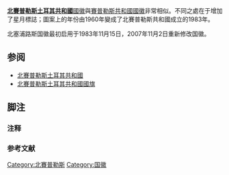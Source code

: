 {{Infobox coat of arms
|name             = 北塞浦路斯土耳其共和国国徽
|image            = Coat of arms of the Turkish Republic of Northern Cyprus.svg
|image_width      = 200px
|image2            = Arms of the Turkish Republic of Northern Cyprus.svg
|image_width2      = 160px
|middle           = Coat of arms of the Turkish Republic of Northern Cyprus (1983-2007).svg
|middle_width     = 180px
|middle_caption   = 1983年至2007年的北塞浦路斯土耳其共和国的第一版国徽
|lesser           =  Coat of Arms of the President of Northern Cyprus.svg
|lesser_width     = 200px
|lesser_caption   = 北塞浦路斯土耳其共和国总统的徽章（基于国徽）
|armiger          = {{TRNC}}
|year_adopted     = 2007年11月2日
|crest            = 
|torse            =
|shield           = [[和平鴿|和平鴿]]
|supporters       = 
|compartment      =
|motto            =
|orders           = 
|other_elements   = 
|earlier_versions =
|use              = 
}}
'''[[北賽普勒斯土耳其共和國|北賽普勒斯土耳其共和國]]'''[[國徽|國徽]]與[[賽普勒斯國徽|賽普勒斯共和國國徽]]非常相似。不同之處在于增加了星月標誌；圖案上的年份由1960年變成了北賽普勒斯共和國成立的1983年。

北塞浦路斯国徽最初启用于1983年11月15日，2007年11月2日重新修改国徽。{{RefTag|1={{Cite web|url=http://flagspot.net/flags/cy-trnc.html|title=Turkish Republic of Northern Cyprus|publisher=Flags of the World|language=en|date=2009-04-24|accessdate=2010-11-26|archive-date=2011-06-06|archive-url=https://web.archive.org/web/20110606085421/http://flagspot.net/flags/cy-trnc.html|dead-url=no}}}}

== 参阅 ==
* [[北賽普勒斯土耳其共和國|北賽普勒斯土耳其共和國]]
* [[北賽普勒斯土耳其共和國國旗|北賽普勒斯土耳其共和國國旗]]

== 脚注 ==
=== 注释 ===
<div class="references-small">
{{NoteFoot}}
</div>

=== 参考文献 ===
<div class="references-small">
{{RefFoot}}
</div>
<references group="参"/>
{{欧洲题目|国徽}}
{{亚洲题目|国徽}}
[[Category:北賽普勒斯|Category:北賽普勒斯]]
[[Category:国徽|Category:国徽]]